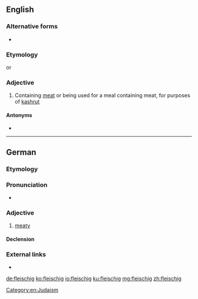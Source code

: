 ==English==
===Alternative forms===
* {{l/en|fleishig}}

===Etymology===
{{etyl|yi|en}} {{term|פֿליישיק|tr=fleishik|lang=yi}} or {{etyl|de|en}} {{term|fleischig||meaty|lang=de}}

===Adjective===
{{en-adj|-}}

# Containing [[meat]] or being used for a meal containing meat, for purposes of [[kashrut]]

====Antonyms====
* {{l/en|milchig}}

[[Category:en:Judaism]]

----

==German==

===Etymology===
{{suffix|Fleisch|gloss1=meat|ig|gloss2=-y|lang=de}}

===Pronunciation===
* {{IPA|/ˈflaɪ̯ʃɪç/|lang=de}}

===Adjective===
{{de-adj|fleischiger|fleischigsten}}

# [[meaty]]

====Declension====
{{de-decl-adj|fleischig|fleischiger|fleischigst}}

===External links===
* {{R:Duden}}

[[de:fleischig]]
[[ko:fleischig]]
[[io:fleischig]]
[[ku:fleischig]]
[[mg:fleischig]]
[[zh:fleischig]]